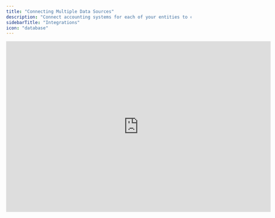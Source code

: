 ```yaml
---
title: "Connecting Multiple Data Sources"
description: "Connect accounting systems for each of your entities to consolidate actuals."
sidebarTitle: "Integrations"
icon: "database"
---
```


<iframe width="720" height="466" src="https://www.loom.com/embed/9408ec4f838e472cb7a5754a9f2bddda?sid=67cc8064-849b-4788-a826-b05dd9caaea4" frameborder="0" webkitallowfullscreen mozallowfullscreen allowfullscreen />

## Overview

To consolidate actuals across multiple legal entities, begin by connecting each entity’s accounting system. This process lets you automatically pull financial data from each source and unify your general ledger accounts for consolidated reporting.

## Basics

### Connect your accounting systems

To link Francis with your accounting system, go to **Settings > Organization > Integrations**. This page displays all available options, including these five native integrations:

* Visma e-conomic

* Microsoft Dynamics 365 Business Central

* Intuit Quickbooks Online

* Oracle Netsuite

* Xero

Select the integration that matches the accounting system for the entity you want to connect. If your system isn’t listed among the native integrations, see the section on non-supported systems below.

<Tip>
  If multiple entities use the same accounting system, repeat the connection steps for each one. For certain systems, having the correct entity already selected in another browser tab before you start the connection process can make set-up easier.
</Tip>

#### Non-supported systems

When an entity’s accounting system isn’t supported by Francis’ native integrations, you can still bring in actuals through one of these methods:

1. **Google Sheets Integration**: Import trial balances (or detailed transactions, if desired) using our Google Sheets integration. This method reduces manual input errors, supports larger data sets, and allows you to drill down into individual transactions, which is especially helpful for variance analysis.

2. **Manual entry**: Copy and paste or directly input monthly aggregates into your financial model. This approach is best for very small volumes of data, as there is no ability to import individual transactions or leverage drill-down features.

### Currency conversion

If any entity operates in a different base currency – or if your base currency differs from your preferred reporting currency – you can easily convert actuals at import. This ensures that all transactions display in a single target currency, simplifying your consolidated reporting and analysis.